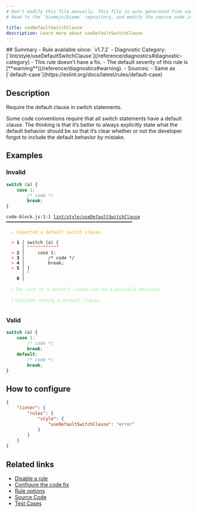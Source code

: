 ```yaml
---
# Don't modify this file manually. This file is auto generated from source, and you will lose your changes next time the website is built.
# Head to the `biomejs/biome` repository, and modify the source code in there.

title: useDefaultSwitchClause
description: Learn more about useDefaultSwitchClause
---
```


<Tabs>
<TabItem label="JavaScript (and super languages)" icon="seti:javascript">
## Summary
- Rule available since: `v1.7.2`
- Diagnostic Category: [`lint/style/useDefaultSwitchClause`](/reference/diagnostics#diagnostic-category)
- This rule doesn't have a fix.
- The default severity of this rule is [**warning**](/reference/diagnostics#warning).
- Sources: 
  - Same as [`default-case`](https://eslint.org/docs/latest/rules/default-case)

## Description
Require the default clause in switch statements.

Some code conventions require that all switch statements have a default clause. The thinking is that it’s better
to always explicitly state what the default behavior should be so that it’s clear whether or not the developer
forgot to include the default behavior by mistake.

## Examples

### Invalid

```js
switch (a) {
    case 1:
        /* code */
        break;
}
```

<pre class="language-text"><code class="language-text">code-block.js:1:1 <a href="https://biomejs.dev/linter/rules/use-default-switch-clause">lint/style/useDefaultSwitchClause</a> ━━━━━━━━━━━━━━━━━━━━━━━━━━━━━━━━━━━━━━━━━━━━━━━━<br /><br />  <strong><span style="color: Orange;">⚠</span></strong> <span style="color: Orange;">Expected a default switch clause.</span><br />  <br />  <strong><span style="color: Tomato;">&gt;</span></strong> <strong>1 │ </strong>switch (a) &#123;<br />   <strong>   │ </strong><strong><span style="color: Tomato;">^</span></strong><strong><span style="color: Tomato;">^</span></strong><strong><span style="color: Tomato;">^</span></strong><strong><span style="color: Tomato;">^</span></strong><strong><span style="color: Tomato;">^</span></strong><strong><span style="color: Tomato;">^</span></strong><strong><span style="color: Tomato;">^</span></strong><strong><span style="color: Tomato;">^</span></strong><strong><span style="color: Tomato;">^</span></strong><strong><span style="color: Tomato;">^</span></strong><strong><span style="color: Tomato;">^</span></strong><strong><span style="color: Tomato;">^</span></strong><br />  <strong><span style="color: Tomato;">&gt;</span></strong> <strong>2 │ </strong>    case 1:<br />  <strong><span style="color: Tomato;">&gt;</span></strong> <strong>3 │ </strong>        /&#42; code &#42;/<br />  <strong><span style="color: Tomato;">&gt;</span></strong> <strong>4 │ </strong>        break;<br />  <strong><span style="color: Tomato;">&gt;</span></strong> <strong>5 │ </strong>&#125;<br />   <strong>   │ </strong><strong><span style="color: Tomato;">^</span></strong><br />    <strong>6 │ </strong><br />  <br />  <strong><span style="color: lightgreen;">ℹ</span></strong> <span style="color: lightgreen;">The lack of a default clause can be a possible omission.</span><br />  <br />  <strong><span style="color: lightgreen;">ℹ</span></strong> <span style="color: lightgreen;">Consider adding a default clause.</span><br />  <br /></code></pre>

### Valid

```js
switch (a) {
    case 1:
        /* code */
        break;
    default:
        /* code */
        break;
}
```

## How to configure
```json title="biome.json"
{
	"linter": {
		"rules": {
			"style": {
				"useDefaultSwitchClause": "error"
			}
		}
	}
}

```
## Related links

- [Disable a rule](/linter/#disable-a-rule)
- [Configure the code fix](/linter#configure-the-code-fix)
- [Rule options](/linter/#rule-options)
- [Source Code](https://github.com/biomejs/biome/blob/main/crates/biome_js_analyze/src/lint/style/use_default_switch_clause.rs)
- [Test Cases](https://github.com/biomejs/biome/blob/main/crates/biome_js_analyze/tests/specs/style/useDefaultSwitchClause)

</TabItem>
</Tabs>

